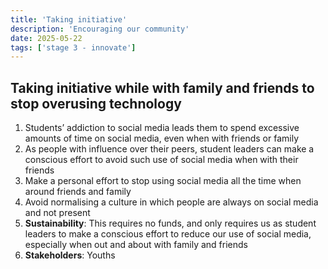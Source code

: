 ```yaml
---
title: 'Taking initiative'
description: 'Encouraging our community'
date: 2025-05-22
tags: ['stage 3 - innovate']
---
```


## Taking initiative while with family and friends to stop overusing technology
1. Students’ addiction to social media leads them to spend excessive amounts of time on social media, even when with friends or family
2. As people with influence over their peers, student leaders can make a conscious effort to avoid such use of social media when with their friends
3. Make a personal effort to stop using social media all the time when around friends and family
4. Avoid normalising a culture in which people are always on social media and not present
5. **Sustainability**: This requires no funds, and only requires us as student leaders to make a conscious effort to reduce our use of social media, especially when out and about with family and friends          
6. **Stakeholders**: Youths                                                                                                                                                                                                                                                                                                                           
